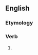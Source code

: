 ==English==

===Etymology===
{{suffix|en|destroy|est|nocat=1}}

===Verb===
{{head|en|verb form}}

# {{en-archaic second-person singular of|destroy}}
